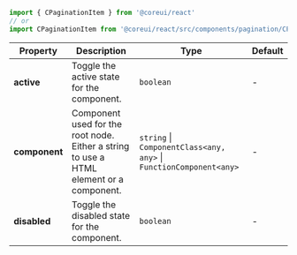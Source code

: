
```jsx
import { CPaginationItem } from '@coreui/react'
// or
import CPaginationItem from '@coreui/react/src/components/pagination/CPaginationItem'
```

| Property | Description | Type | Default |
| --- | --- | --- | --- |
| **active** | Toggle the active state for the component. | `boolean` | - |
| **component** | Component used for the root node. Either a string to use a HTML element or a component. | `string` \| `ComponentClass<any, any>` \| `FunctionComponent<any>` | - |
| **disabled** | Toggle the disabled state for the component. | `boolean` | - |
